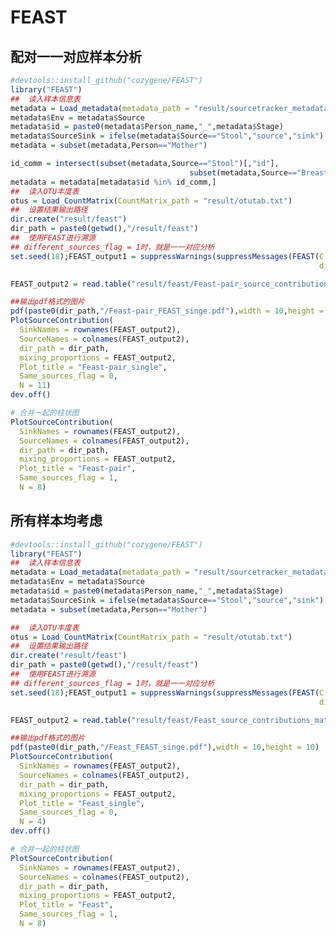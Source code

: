 # FEAST

## 配对一一对应样本分析
```r
#devtools::install_github("cozygene/FEAST")
library("FEAST")
##  读入样本信息表
metadata = Load_metadata(metadata_path = "result/sourcetracker_metadata_MB.txt")
metadata$Env = metadata$Source
metadata$id = paste0(metadata$Person_name,"_",metadata$Stage)
metadata$SourceSink = ifelse(metadata$Source=="Stool","source","sink")
metadata = subset(metadata,Person=="Mother")

id_comm = intersect(subset(metadata,Source=="Stool")[,"id"],
										subset(metadata,Source=="Breast_Milk")[,"id"])
metadata = metadata[metadata$id %in% id_comm,]
##  读入OTU丰度表
otus = Load_CountMatrix(CountMatrix_path = "result/otutab.txt")
##  设置结果输出路径
dir.create("result/feast")
dir_path = paste0(getwd(),"/result/feast")
##  使用FEAST进行溯源
## different_sources_flag = 1时，就是一一对应分析
set.seed(18);FEAST_output1 = suppressWarnings(suppressMessages(FEAST(C = otus, metadata = metadata, different_sources_flag = 1, 
                                                                     dir_path = dir_path,outfile="Feast-pair")))

FEAST_output2 = read.table("result/feast/Feast-pair_source_contributions_matrix.txt",sep="\t")

##输出pdf格式的图片
pdf(paste0(dir_path,"/Feast-pair_FEAST_singe.pdf"),width = 10,height = 10)   
PlotSourceContribution(
  SinkNames = rownames(FEAST_output2),
  SourceNames = colnames(FEAST_output2),
  dir_path = dir_path,
  mixing_proportions = FEAST_output2,
  Plot_title = "Feast-pair_single",
  Same_sources_flag = 0,
  N = 11)
dev.off()

# 合并一起的柱状图
PlotSourceContribution(
  SinkNames = rownames(FEAST_output2),
  SourceNames = colnames(FEAST_output2),
  dir_path = dir_path,
  mixing_proportions = FEAST_output2,
  Plot_title = "Feast-pair",
  Same_sources_flag = 1,
  N = 8)

```
## 所有样本均考虑
```r
#devtools::install_github("cozygene/FEAST")
library("FEAST")
##  读入样本信息表
metadata = Load_metadata(metadata_path = "result/sourcetracker_metadata_EB.txt")
metadata$Env = metadata$Source
metadata$id = paste0(metadata$Person_name,"_",metadata$Stage)
metadata$SourceSink = ifelse(metadata$Source=="Stool","source","sink")
metadata = subset(metadata,Person=="Mother")

##  读入OTU丰度表
otus = Load_CountMatrix(CountMatrix_path = "result/otutab.txt")
##  设置结果输出路径
dir.create("result/feast")
dir_path = paste0(getwd(),"/result/feast")
##  使用FEAST进行溯源
## different_sources_flag = 1时，就是一一对应分析
set.seed(18);FEAST_output1 = suppressWarnings(suppressMessages(FEAST(C = otus, metadata = metadata, different_sources_flag = 0, 
                                                                     dir_path = dir_path,outfile="Feast")))

FEAST_output2 = read.table("result/feast/Feast_source_contributions_matrix.txt",sep="\t")

##输出pdf格式的图片
pdf(paste0(dir_path,"/Feast_FEAST_singe.pdf"),width = 10,height = 10)   
PlotSourceContribution(
  SinkNames = rownames(FEAST_output2),
  SourceNames = colnames(FEAST_output2),
  dir_path = dir_path,
  mixing_proportions = FEAST_output2,
  Plot_title = "Feast_single",
  Same_sources_flag = 0,
  N = 4)
dev.off()

# 合并一起的柱状图
PlotSourceContribution(
  SinkNames = rownames(FEAST_output2),
  SourceNames = colnames(FEAST_output2),
  dir_path = dir_path,
  mixing_proportions = FEAST_output2,
  Plot_title = "Feast",
  Same_sources_flag = 1,
  N = 8)

```